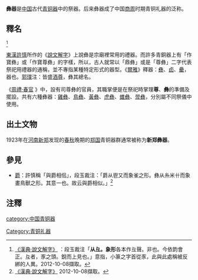 '''彝器'''是[[中国|中国]]古代[[青铜器|青铜器]]中的祭器。后来彝器成了中国[[商朝|商]][[周朝|周]]时期青铜礼器的泛称。

==釋名==
{{Fact|「'''[[彝|彝]]'''」字在[[甲骨文|甲骨文]]及青铜器[[金文|金文]]的形状是用于祭祀的双手被反绑的人。|time=2012-10-08T05:42:06+00:00}}<ref name="段">[http://www.zdic.net/zd/zi/ZdicE5ZdicBDZdic9D.htm 《漢典·說文解字》] {{Wayback|url=http://www.zdic.net/zd/zi/ZdicE5ZdicBDZdic9D.htm |date=20121014094805 }}：段玉裁注「'''从彑。象形'''各本作彑聲。非也。今依韵會正。彑者，豕之頭。銳而上見也。」意指，小篆之字首從豕，此與此處稱被反綁的人異。2012-10-08擷取。</ref>

[[東漢|東漢]][[許慎|許慎]]所作的《[[說文解字|說文解字]]》上說彝是宗廟裡常用的禮器。而許多青銅器上有「作寶彝」或「作寶尊彝」的字樣，所以，古人就常以「鼎彝」或是「尊彝」二字代表祭祀用禮器的通稱，並不專指某種特定形式的器型。《[[爾雅|爾雅]]》釋器：[[彝|彝]]、[[卣|卣]]、[[罍|罍]]，器也。[[郭璞|郭璞]]注：皆盛[[酒尊|酒尊]]，彝其總名。

《[http://zh.wikisource.org/wiki/%E5%91%A8%E7%A6%AE/%E6%98%A5%E5%AE%98%E5%AE%97%E4%BC%AF 周禮·春官] {{Wayback|url=http://zh.wikisource.org/wiki/%E5%91%A8%E7%A6%AE/%E6%98%A5%E5%AE%98%E5%AE%97%E4%BC%AF |date=20170112210500 }}》中，設有司尊彝的官員，其職掌便是在祭祀時掌理'''尊'''、'''彝'''的準備及擺設。共有六種彝器：[[雞彝|雞彝]]、[[鳥彝|鳥彝]]、[[黃彝|黃彝]]、[[虎彝|虎彝]]、[[蜼彝|蜼彝]]、[[斝彝|斝彝]]，分別屬不同祭儀中使用。

==出土文物==
1923年在[[河南|河南]][[新郑|新郑]]发现的[[春秋时期|春秋]]晚期的[[郑国|郑国]]青铜器群通常被称为'''新郑彝器'''。

==參見==
* [[爵|爵]]：許慎稱「與爵相佀」，段玉裁注：「爵从鬯又而象雀之形。彝从糸米卄而象畫鳥獸之形。其意一也。故云與爵相似。」<ref name="段2">[http://www.zdic.net/zd/zi/ZdicE5ZdicBDZdic9D.htm 《漢典·說文解字》] {{Wayback|url=http://www.zdic.net/zd/zi/ZdicE5ZdicBDZdic9D.htm |date=20121014094805 }} 2012-10-08擷取。</ref>

==注釋==
<references />


[[category:中国青铜器|category:中国青铜器]]
[[Category:青铜礼器|Category:青铜礼器]]